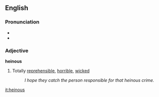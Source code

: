 ==English==
===Pronunciation===
*{{audio|en-uk-heinous.ogg|Audio (UK)}}
*{{audio|en-us-heinous.ogg|Audio (US)}}

===Adjective===
'''heinous'''
#Totally [[reprehensible]], [[horrible]], [[wicked]]
#:''I hope they catch the person responsible for that heinous crime.''

[[it:heinous]]